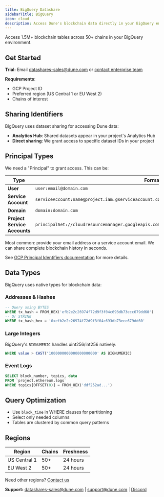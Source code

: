 ```yaml
---
title: BigQuery Datashare
sidebarTitle: BigQuery
icon: cloud
description: Access Dune's blockchain data directly in your BigQuery environment
---
```


Access 1.5M+ blockchain tables across 50+ chains in your BigQuery environment.

## Get Started

**Trial:** Email datashares-sales@dune.com or [contact enterprise team](https://dune.com/enterprise)

**Requirements:**
- GCP Project ID
- Preferred region (US Central 1 or EU West 2)
- Chains of interest

## Sharing Identifiers

BigQuery uses dataset sharing for accessing Dune data:

- **Analytics Hub**: Shared datasets appear in your project's Analytics Hub
- **Direct sharing**: We grant access to specific dataset IDs in your project

## Principal Types

We need a "Principal" to grant access. This can be:

| **Type** | **Format** | **Example** |
|----------|------------|-------------|
| **User** | `user:email@domain.com` | `user:bob@acme.com` |
| **Service Account** | `serviceAccount:name@project.iam.gserviceaccount.com` | `serviceAccount:etl-sa@cust-proj.iam.gserviceaccount.com` |
| **Domain** | `domain:domain.com` | `domain:acme.com` |
| **Project Service Accounts** | `principalSet://cloudresourcemanager.googleapis.com/projects/PROJECT_NUMBER/type/ServiceAccount` | All service accounts for project |

<Info>
  Most common: provide your email address or a service account email. We can share complete blockchain history in seconds.
</Info>

See [GCP Principal Identifiers documentation](https://cloud.google.com/iam/docs/principal-identifiers) for more details.


## Data Types

BigQuery uses native types for blockchain data:

### Addresses & Hashes
```sql
-- Query using BYTES
WHERE tx_hash = FROM_HEX('efb2e2c26974f72d9f3f04c693db73ecc679dd60')
-- Or STRING
WHERE tx_hash_hex = '0xefb2e2c26974f72d9f3f04c693db73ecc679dd60'
```

### Large Integers
BigQuery's `BIGNUMERIC` handles uint256/int256 natively:
```sql
WHERE value > CAST('1000000000000000000000' AS BIGNUMERIC)
```

### Event Logs
```sql
SELECT block_number, topics, data
FROM `project.ethereum.logs`
WHERE topics[OFFSET(0)] = FROM_HEX('ddf252ad...')
```

## Query Optimization

- Use `block_time` in WHERE clauses for partitioning
- Select only needed columns
- Tables are clustered by common query patterns

## Regions

| Region | Chains | Freshness |
|--------|--------|-----------|
| US Central 1 | 50+ | 24 hours |
| EU West 2 | 50+ | 24 hours |

Need other regions? [Contact us](https://dune.com/enterprise)

**Support:** datashares-sales@dune.com | support@dune.com | [Discord](https://discord.gg/2VCqwzzF7u)
